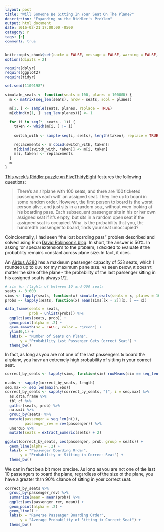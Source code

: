 ```yaml
---
layout: post
title: "Will Someone Be Sitting In Your Seat On The Plane?"
description: "Expanding on the Riddler's Problem"
output: html_document
date: 2016-02-21 17:00:00 -0500
category: r
tags: [r]
comments: true
---
```


```r
knitr::opts_chunk$set(cache = FALSE, message = FALSE, warning = FALSE, echo = FALSE)
options(digits = 2)
```

```r
require(dplyr)
require(ggplot2)
require(tidyr)

set.seed(11091987)

simulate_seats <- function(seats = 100, planes = 100000) {
  m <- matrix(seq_len(seats), nrow = seats, ncol = planes)
  
  m[1, ] <- sample(seats, planes, replace = TRUE)
  m[cbind(m[1, ], seq_len(planes))] <- 1
  
  for (i in seq(2, seats - 1)) {
    taken <- which(m[i, ] != i)
    
    switch_with <- sample(seq(i, seats), length(taken), replace = TRUE)
    
    replacements <- m[cbind(switch_with, taken)]
    m[cbind(switch_with, taken)] <- m[i, taken]
    m[i, taken] <- replacements
  }
  m
}
```

[This week's Riddler puzzle on FiveThirtyEight](http://fivethirtyeight.com/features/will-someone-be-sitting-in-your-seat-on-the-plane/) features the following questions:

> There’s an airplane with 100 seats, and there are 100 ticketed passengers each with an assigned seat. They line up to board in some random order. However, the first person to board is the worst person alive, and just sits in a random seat, without even looking at his boarding pass. Each subsequent passenger sits in his or her own assigned seat if it’s empty, but sits in a random open seat if the assigned seat is occupied. What is the probability that you, the hundredth passenger to board, finds your seat unoccupied?

Coincidentally, I had seen "the lost boarding pass" problem described and solved using R on [David Robinson's blog](http://varianceexplained.org/r/boarding-pass-simulation/). In short, the answer is 50%. In asking for special extensions to the problem, I decided to evaluate if the probability remains constant across plane size. In fact, it does.

An [Airbus A380](https://en.wikipedia.org/wiki/Airbus_A380) has a maximum passenger capacity of 538 seats, which I rounded up to 600 for my maximum plane size. As seen below, it doesn't matter the size of the plane - the probability of the last passenger sitting in his assigned seat is always 1/2.

```r
# sim for flights of between 10 and 600 seats
seats <- 3:600
sims <- lapply(seats, function(x) simulate_seats(seats = x, planes = 10000))
probs <- lapply(seats, function(x) mean(sims[[x - 2]][x, ] == x))
```

```r
data_frame(seats = seats,
           prob = unlist(probs)) %>%
  ggplot(aes(seats, prob)) +
  geom_point(alpha = .2) +
  geom_smooth(se = FALSE, color = "green") +
  ylim(0,1) +
  labs(x = "Number of Seats on Plane",
       y = "Probability Last Passenger Gets Correct Seat") +
  theme_bw()
```

In fact, as long as you are not one of the last passengers to board the airplane, you have an extremely high probability of sitting in your correct seat.

```r
correct_by_seats <- lapply(sims, function(sim) rowMeans(sim == seq_len(nrow(sim))))

n.obs <- sapply(correct_by_seats, length)
seq.max <- seq_len(max(n.obs))
correct_by_seats <- sapply(correct_by_seats, "[", i = seq.max) %>%
  as.data.frame %>%
  tbl_df %>%
  gather(seats, prob) %>%
  na.omit %>%
  group_by(seats) %>%
  mutate(passenger = seq_len(n()),
         passenger_rev = rev(passenger)) %>%
  ungroup %>%
  mutate(seats = extract_numeric(seats) + 2)
```

```r
ggplot(correct_by_seats, aes(passenger, prob, group = seats)) +
  geom_line(alpha = .2) +
  labs(x = "Passenger Boarding Order",
       y = "Probability of Sitting in Correct Seat") +
  theme_bw()
```

We can in fact be a bit more precise. As long as you are not one of the last 10 passengers to board the plane, regardless of the size of the plane, you have a greater than 90% chance of sitting in your correct seat.

```r
correct_by_seats %>%
  group_by(passenger_rev) %>%
  summarize(mean = mean(prob)) %>%
  ggplot(aes(passenger_rev, mean)) +
  geom_point(alpha = .2) +
  geom_line() +
  labs(x = "Reverse Passenger Boarding Order",
       y = "Average Probability of Sitting in Correct Seat") +
  theme_bw()
```




